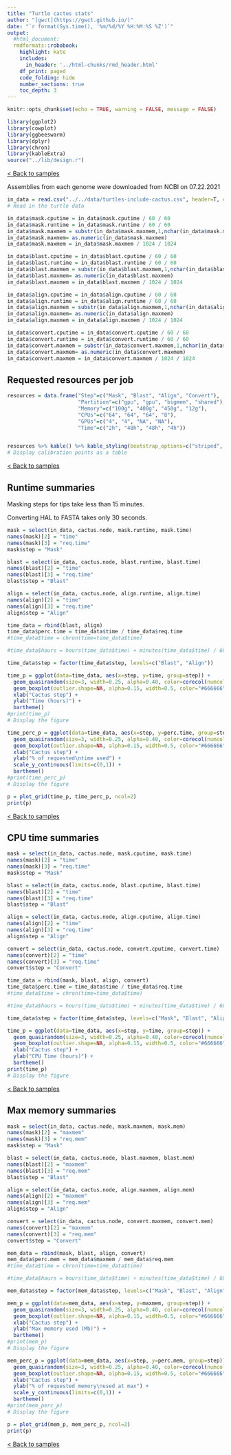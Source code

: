 ```yaml
---
title: "Turtle cactus stats"
author: "[gwct](https://gwct.github.io/)"
date: "`r format(Sys.time(), '%m/%d/%Y %H:%M:%S %Z')`"
output:
  #html_document:
  rmdformats::robobook:
    highlight: kate
    includes:
      in_header: '../html-chunks/rmd_header.html'
    df_print: paged
    code_folding: hide 
    number_sections: true
    toc_depth: 3
---
```


```r
knitr::opts_chunk$set(echo = TRUE, warning = FALSE, message = FALSE)

library(ggplot2)
library(cowplot)
library(ggbeeswarm)
library(dplyr)
library(chron)
library(kableExtra)
source("../lib/design.r")
```

[< Back to samples](index.html)

Assemblies from each genome were downloaded from NCBI on 07.22.2021

```r
in_data = read.csv("../../data/turtles-include-cactus.csv", header=T, comment.char="#")
# Read in the turtle data

in_data$mask.cputime = in_data$mask.cputime / 60 / 60
in_data$mask.runtime = in_data$mask.runtime / 60 / 60
in_data$mask.maxmem = substr(in_data$mask.maxmem,1,nchar(in_data$mask.maxmem)-1)
in_data$mask.maxmem= as.numeric(in_data$mask.maxmem)
in_data$mask.maxmem = in_data$mask.maxmem / 1024 / 1024

in_data$blast.cputime = in_data$blast.cputime / 60 / 60
in_data$blast.runtime = in_data$blast.runtime / 60 / 60
in_data$blast.maxmem = substr(in_data$blast.maxmem,1,nchar(in_data$blast.maxmem)-1)
in_data$blast.maxmem= as.numeric(in_data$blast.maxmem)
in_data$blast.maxmem = in_data$blast.maxmem / 1024 / 1024

in_data$align.cputime = in_data$align.cputime / 60 / 60
in_data$align.runtime = in_data$align.runtime / 60 / 60
in_data$align.maxmem = substr(in_data$align.maxmem,1,nchar(in_data$align.maxmem)-1)
in_data$align.maxmem= as.numeric(in_data$align.maxmem)
in_data$align.maxmem = in_data$align.maxmem / 1024 / 1024

in_data$convert.cputime = in_data$convert.cputime / 60 / 60
in_data$convert.runtime = in_data$convert.runtime / 60 / 60
in_data$convert.maxmem = substr(in_data$convert.maxmem,1,nchar(in_data$convert.maxmem)-1)
in_data$convert.maxmem= as.numeric(in_data$convert.maxmem)
in_data$convert.maxmem = in_data$convert.maxmem / 1024 / 1024
```

## Requested resources per job

```r

resources = data.frame("Step"=c("Mask", "Blast", "Align", "Convert"), 
                       "Partition"=c("gpu", "gpu", "bigmem", "shared"), 
                       "Memory"=c("100g", "400g", "450g", "12g"), 
                       "CPUs"=c("64", "64", "64", "8"), 
                       "GPUs"=c("4", "4", "NA", "NA"), 
                       "Time"=c("2h", "48h", "48h", "4h"))


resources %>% kable() %>% kable_styling(bootstrap_options=c("striped", "condended", "responsive"), full_width=F)
# Display calibration points as a table
```

[< Back to samples](index.html)

## Runtime summaries

Masking steps for tips take less than 15 minutes.

Converting HAL to FASTA takes only 30 seconds.

```r

mask = select(in_data, cactus.node, mask.runtime, mask.time)
names(mask)[2] = "time"
names(mask)[3] = "req.time"
mask$step = "Mask"

blast = select(in_data, cactus.node, blast.runtime, blast.time)
names(blast)[2] = "time"
names(blast)[3] = "req.time"
blast$step = "Blast"

align = select(in_data, cactus.node, align.runtime, align.time)
names(align)[2] = "time"
names(align)[3] = "req.time"
align$step = "Align"

time_data = rbind(blast, align)
time_data$perc.time = time_data$time / time_data$req.time
#time_data$time = chron(time=time_data$time)

#time_data$hours = hours(time_data$time) + minutes(time_data$time) / 60 + seconds(time_data$time) / 60 / 60

time_data$step = factor(time_data$step, levels=c("Blast", "Align"))

time_p = ggplot(data=time_data, aes(x=step, y=time, group=step)) +
  geom_quasirandom(size=3, width=0.25, alpha=0.40, color=corecol(numcol=1)) +
  geom_boxplot(outlier.shape=NA, alpha=0.15, width=0.5, color="#666666") +
  xlab("Cactus step") +
  ylab("Time (hours)") +
  bartheme()
#print(time_p)
# Display the figure

time_perc_p = ggplot(data=time_data, aes(x=step, y=perc.time, group=step)) +
  geom_quasirandom(size=3, width=0.25, alpha=0.40, color=corecol(numcol=1)) +
  geom_boxplot(outlier.shape=NA, alpha=0.15, width=0.5, color="#666666") +
  xlab("Cactus step") +
  ylab("% of requested\ntime used") +
  scale_y_continuous(limits=c(0,1)) +
  bartheme()
#print(time_perc_p)
# Display the figure

p = plot_grid(time_p, time_perc_p, ncol=2)
print(p)

```
[< Back to samples](index.html)

## CPU time summaries

```r

mask = select(in_data, cactus.node, mask.cputime, mask.time)
names(mask)[2] = "time"
names(mask)[3] = "req.time"
mask$step = "Mask"

blast = select(in_data, cactus.node, blast.cputime, blast.time)
names(blast)[2] = "time"
names(blast)[3] = "req.time"
blast$step = "Blast"

align = select(in_data, cactus.node, align.cputime, align.time)
names(align)[2] = "time"
names(align)[3] = "req.time"
align$step = "Align"

convert = select(in_data, cactus.node, convert.cputime, convert.time)
names(convert)[2] = "time"
names(convert)[3] = "req.time"
convert$step = "Convert"

time_data = rbind(mask, blast, align, convert)
time_data$perc.time = time_data$time / time_data$req.time
#time_data$time = chron(time=time_data$time)

#time_data$hours = hours(time_data$time) + minutes(time_data$time) / 60 + seconds(time_data$time) / 60 / 60

time_data$step = factor(time_data$step, levels=c("Mask", "Blast", "Align", "Convert"))

time_p = ggplot(data=time_data, aes(x=step, y=time, group=step)) +
  geom_quasirandom(size=3, width=0.25, alpha=0.40, color=corecol(numcol=1, offset=1)) +
  geom_boxplot(outlier.shape=NA, alpha=0.15, width=0.5, color="#666666") +
  xlab("Cactus step") +
  ylab("CPU Time (hours)") +
  bartheme()
print(time_p)
# Display the figure

```

[< Back to samples](index.html)

## Max memory summaries

```r

mask = select(in_data, cactus.node, mask.maxmem, mask.mem)
names(mask)[2] = "maxmem"
names(mask)[3] = "req.mem"
mask$step = "Mask"

blast = select(in_data, cactus.node, blast.maxmem, blast.mem)
names(blast)[2] = "maxmem"
names(blast)[3] = "req.mem"
blast$step = "Blast"

align = select(in_data, cactus.node, align.maxmem, align.mem)
names(align)[2] = "maxmem"
names(align)[3] = "req.mem"
align$step = "Align"

convert = select(in_data, cactus.node, convert.maxmem, convert.mem)
names(convert)[2] = "maxmem"
names(convert)[3] = "req.mem"
convert$step = "Convert"

mem_data = rbind(mask, blast, align, convert)
mem_data$perc.mem = mem_data$maxmem / mem_data$req.mem
#time_data$time = chron(time=time_data$time)

#time_data$hours = hours(time_data$time) + minutes(time_data$time) / 60 + seconds(time_data$time) / 60 / 60

mem_data$step = factor(mem_data$step, levels=c("Mask", "Blast", "Align", "Convert"))

mem_p = ggplot(data=mem_data, aes(x=step, y=maxmem, group=step)) +
  geom_quasirandom(size=3, width=0.25, alpha=0.40, color=corecol(numcol=1, offset=2)) +
  geom_boxplot(outlier.shape=NA, alpha=0.15, width=0.5, color="#666666") +
  xlab("Cactus step") +
  ylab("Max memory used (Mb)") +
  bartheme()
#print(mem_p)
# Display the figure

mem_perc_p = ggplot(data=mem_data, aes(x=step, y=perc.mem, group=step)) +
  geom_quasirandom(size=3, width=0.25, alpha=0.40, color=corecol(numcol=1, offset=2)) +
  geom_boxplot(outlier.shape=NA, alpha=0.15, width=0.5, color="#666666") +
  xlab("Cactus step") +
  ylab("% of requested memory\nused at max") +
  scale_y_continuous(limits=c(0,1)) +
  bartheme()
#print(mem_perc_p)
# Display the figure

p = plot_grid(mem_p, mem_perc_p, ncol=2)
print(p)

```


[< Back to samples](index.html)